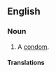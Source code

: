 ==English==

===Noun===
{{en-noun}}

# {{lb|en|UK|dated|idiomatic|euphemistic}} A [[condom]].

====Translations====
{{trans-see|condom}}

{{C|en|Birth control}}